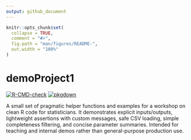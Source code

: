 ```yaml
---
output: github_document
---
```


<!-- README.md is generated from README.Rmd. Please edit that file -->

```r
knitr::opts_chunk$set(
  collapse = TRUE,
  comment = "#>",
  fig.path = "man/figures/README-",
  out.width = "100%"
)
```

# demoProject1

<!-- badges: start -->
[![R-CMD-check](https://github.com/fpahlke/good-engineering-workshop-demo/actions/workflows/R-CMD-check.yaml/badge.svg)](https://github.com/fpahlke/good-engineering-workshop-demo/actions/workflows/R-CMD-check.yaml)
[![pkgdown](https://github.com/fpahlke/good-engineering-workshop-demo/actions/workflows/pkgdown.yaml/badge.svg)](https://github.com/fpahlke/good-engineering-workshop-demo/actions/workflows/pkgdown.yaml)
<!-- badges: end -->

A small set of pragmatic helper functions and examples for a workshop on
clean R code for statisticians. It demonstrates explicit inputs/outputs,
lightweight assertions with custom messages, safe CSV loading, simple
completeness filtering, and concise parameter summaries. Intended for
teaching and internal demos rather     than general-purpose production use.

